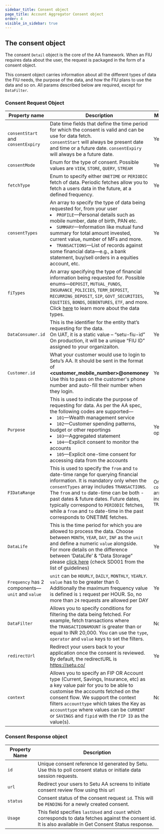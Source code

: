 ```yaml
---
sidebar_title: Consent object
page_title: Account Aggregator Consent object
order: 4
visible_in_sidebar: true
---
```


## The consent object

The consent `Detail` object is the core of the AA framework. When an FIU requires data about the user, the request is packaged in the form of a consent object.

This consent object carries information about all the different types of data the FIU needs, the purpose of the data, and how the FIU plans to use the data and so on. All params described below are required, except for `DataFilter`.

### Consent Request Object

| Property name                                   | Description                                                                                                                                                                                                                                                                                                                                                                                                                          |Mandatory?
| ----------------------------------------------- | ------------------------------------------------------------------------------------------------------------------------------------------------------------------------------------------------------------------------------------------------------------------------------------------------------------------------------------------------------------------------------------------------------------------------------------ |-----------------
| `consentStart` and `consentExpiry`              | Date time fields that define the time period for which the consent is valid and can be use for data fetch.<br/> `consentStart` will always be present date and time or a future date. `consentExpiry` will always be a future date.                                                                                                                                                                                                  |Yes
| `consentMode`                                   | Enum for the type of consent. Possible values are `VIEW`, `STORE`, `QUERY`, `STREAM`                                                                                                                                                                                                                                                                                                                                                 |Yes
| `fetchType`                                     | Enum to specify either `ONETIME` or `PERIODIC` fetch of data. Periodic fetches allow you to fetch a users data in the future, at a defined frequency.                                                                                                                                                                                                                                                                                |Yes
| `consentTypes`                                  | An array to specify the type of data being requested for, from your user<br/><li>`PROFILE`—Personal details such as mobile number, date of birth, PAN etc.</li><li>`SUMMARY`—Information like mutual fund summary for total amount invested, current value, number of MFs and more.</li><li>`TRANSACTIONS`—List of records against some financial data—e.g., a bank statement, buy/sell orders in a equities account, etc.</li>      |Yes
| `fiTypes`                                       | An array specifying the type of financial information being requested for. Possible enums—`DEPOSIT`, `MUTUAL_FUNDS`, `INSURANCE_POLICIES`, `TERM_DEPOSIT`, `RECURRING_DEPOSIT`, `SIP`, `GOVT_SECURITIES`, `EQUITIES`, `BONDS`, `DEBENTURES`, `ETF`, and more. Click <a href="data/account-aggregator/fi-data-types" target="_blank">here</a> to learn more about the data types.                                                     |Yes
| `DataConsumer.id`                               | This is the identifier for the entity that’s requesting for the data. <br/>On UAT, it is a static value – “setu-fiu-id” <br/> On production, it will be a unique “FIU ID” assigned to your organizaiton.                                                                                                                                                                                                                             |Yes
| `Customer.id`                                   | What your customer would use to login to Setu’s AA. It should be sent in the format of **<customer_mobile_number>@onemoney** <br/> Use this to pass on the customer's phone number and auto-fill their number when they login.                                                                                                                                                                                                       |Yes
| `Purpose`                                       | This is used to indicate the purpose of requesting for data. As per the AA spec, the following codes are supported—<br/><li>`101`—Wealth management service</li><li>`102`—Customer spending patterns, budget or other reportings</li><li>`103`—Aggregated statement</li><li>`104`—Explicit consent to monitor the accounts</li><li>`105`—Explicit one-time consent for accessing data from the accounts</li>                         |Yes(single option)
| `FIDataRange`                                   | This is used to specify the `from` and `to` date-time range for querying financial information. It is mandatory only when the `consentTypes` array includes `TRANSACTIONS`.<br/>The `from` and `to` date-time can be both - past dates & future dates. Future dates, typically correspond to `PERIODIC` fetches, while a `from` and `to` date-time in the past corresponds to ONETIME fetches.                                       |Only when `consentTypes` array includes `TRANSACTIONS`
| `DataLife`                                      | This is the time period for which you are allowed to process the data. Choose between `MONTH`, `YEAR`, `DAY`, `INF` as the `unit` and define a numeric `value` alongside.        <br /> For more details on the difference between ‘DataLife’ & “Data Storage” please [click here](https://sahamati.org.in/aa-community-guidelines-v1/storage-of-data/) (check SD001 from the list of guidelines)                                    |Yes                                                                                                                                                                                                                 |
| `Frequency` has 2 components—`unit` and `value` | `unit` can be `HOURLY`, `DAILY`, `MONTHLY`, `YEARLY`. `value` has to be greater than 0.<br/>Additionally the maximum frequency value is defined is `1` request per HOUR. So, no more than `24` requests are allowed per DAY                                                                                                                                                                                                          |Yes
| `DataFilter`                                    | Allows you to specify conditions for filtering the data being fetched. For example, fetch transactions where the `TRANSACTIONAMOUNT` is greater than or equal to INR 20,000. You can use the `type`, `operator` and `value` keys to set the filters.                                                                                                                                                                                 |No
| `redirectUrl`                                   | Redirect your users back to your application once the consent is reviewed. By default, the redirectURL is https://setu.co/                                                                                                                                                                                                                                                                                                           |Yes
| `context`                                   | Allows you to specify an FIP OR Account type (Current, Savings, Insurance, etc) as a key value pair for you to be able to customise the accounts fetched on the consent flow. We support the context filters `accounttype` which takes the Key as `accounttype`  where values can be `CURRENT` or `SAVINGS` and  `fipid` with the `FIP ID` as the value(s).                                                                              |No                                                                                                                                                                                                                              |

### Consent Response object

| Property Name | Description                                                                                                                                                |
| ------------- | ---------------------------------------------------------------------------------------------------------------------------------------------------------- |
| `id`          | Unique consent reference Id generated by Setu. Use this to poll consent status or initiate data session requests.                                          |
| `url`         | Redirect your users to Setu AA screens to initiate consent review flow using this url                                                                      |
| `status`      | Consent status of the consent request `id`. This will be `PENDING` for a newly created consent.                                                            |
| `Usage`       | This field specifies `lastUsed` and `count` which corresponds to data fetches against the consent id. It is also available in Get Consent Status response. |

<WasPageHelpful />
